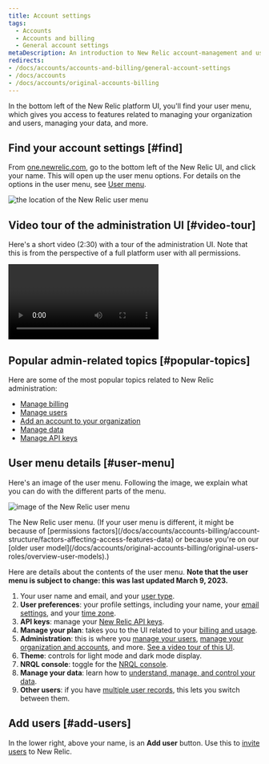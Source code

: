 ```yaml
---
title: Account settings
tags:
  - Accounts
  - Accounts and billing
  - General account settings
metaDescription: An introduction to New Relic account-management and user-management settings. 
redirects:
- /docs/accounts/accounts-and-billing/general-account-settings
- /docs/accounts
- /docs/accounts/original-accounts-billing
---
```




In the bottom left of the New Relic platform UI, you'll find your user menu, which gives you access to features related to managing your organization and users, managing your data, and more. 

## Find your account settings [#find]

From [one.newrelic.com](https://one.newrelic.com), go to the bottom left of the New Relic UI, and click your name. This will open up the user menu options. For details on the options in the user menu, see [User menu](#user-menu). 

<img
  title="the location of the New Relic user menu"
  alt="the location of the New Relic user menu"
  src={accountsUserMenuLocation}
/>

## Video tour of the administration UI [#video-tour]

Here's a short video (2:30) with a tour of the administration UI. Note that this is from the perspective of a full platform user with all permissions. 

<Video
  type="wistia"
  id="og6og234xc"
/>

## Popular admin-related topics [#popular-topics] 

Here are some of the most popular topics related to New Relic administration:

* [Manage billing](/docs/accounts/accounts-billing/new-relic-one-pricing-billing/new-relic-one-pricing-billing#usage-ui)
* [Manage users](/docs/accounts/accounts-billing/new-relic-one-user-management/introduction-managing-users)
* [Add an account to your organization](/docs/accounts/accounts-billing/account-structure/add-accounts)
* [Manage data](/docs/data-apis/manage-data/manage-your-data)
* [Manage API keys](/docs/apis/intro-apis/new-relic-api-keys)

## User menu details [#user-menu]

Here's an image of the user menu. Following the image, we explain what you can do with the different parts of the menu. 

<img
  title="image of the New Relic user menu"
  alt="image of the New Relic user menu"
  src={accountsUserMenu}
/>

<figcaption>
The New Relic user menu. (If your user menu is different, it might be because of [permissions factors](/docs/accounts/accounts-billing/account-structure/factors-affecting-access-features-data) or because you're on our [older user model](/docs/accounts/original-accounts-billing/original-users-roles/overview-user-models).)
</figcaption>

Here are details about the contents of the user menu. **Note that the user menu is subject to change: this was last updated March 9, 2023.**

1. Your user name and email, and your [user type](/docs/accounts/accounts-billing/new-relic-one-user-management/user-type). 
2. **User preferences**: your profile settings, including your name, your [email settings](/docs/accounts/accounts/account-maintenance/account-email-settings/), and your [time zone](/docs/accounts/accounts-billing/general-account-settings/default-time-zone-setting). 
3. **API keys**: manage your [New Relic API keys](/docs/apis/intro-apis/new-relic-api-keys).
4. **Manage your plan**: takes you to the UI related to your [billing and usage](/docs/accounts/accounts-billing/new-relic-one-pricing-billing/new-relic-one-pricing-billing).
5. **Administration**: this is where you [manage your users](/docs/accounts/accounts-billing/new-relic-one-user-management/user-management-ui-and-tasks#where), [manage your organization and accounts](/docs/accounts/accounts-billing/account-structure/new-relic-account-structure), and more. [See a video tour of this UI](#video-tour).
6. **Theme**: controls for light mode and dark mode display.
7. **NRQL console**: toggle for the [NRQL console](/docs/query-your-data/explore-query-data/query-builder/nrql-console).
8. **Manage your data**: learn how to [understand, manage, and control your data](/docs/data-apis/manage-data/manage-your-data).
9. **Other users**: if you have [multiple user records](/docs/accounts/accounts-billing/account-setup/multiple-logins-found), this lets you switch between them.  

## Add users [#add-users]

In the lower right, above your name, is an **Add user** button. Use this to [invite users](/docs/accounts/accounts-billing/new-relic-one-user-management/user-management-ui-and-tasks#add-users) to New Relic.